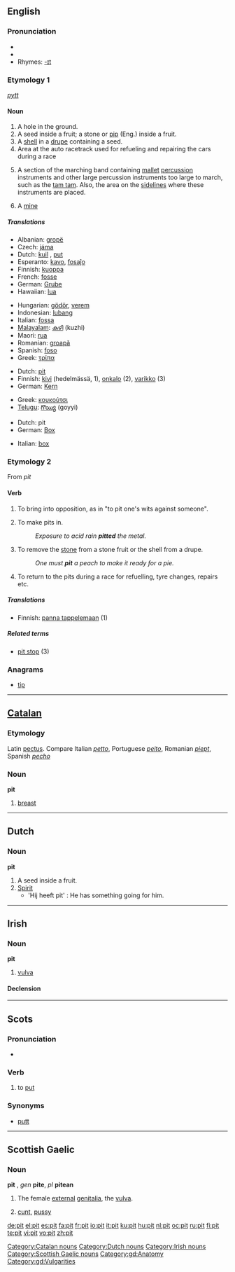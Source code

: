 {{see|PIT}}
{{wikipedia}}
==English==

===Pronunciation===
* {{IPA|/'pɪt/}}
* {{audio|en-us-pit.ogg|Audio (US)}}
* Rhymes: [[Rhymes:English:-ɪt|-ɪt]]

===Etymology 1===
{{OE.}} ''[[pytt]]''

====Noun====
{{en-noun}}

# A hole in the ground.
# A seed inside a fruit; a stone or [[pip]] (Eng.) inside a fruit.
# A [[shell]] in a [[drupe]] containing a seed.
# Area at the auto racetrack used for refueling and repairing the cars during a race
# {{music}} A section of the marching band containing [[mallet]] [[percussion]] instruments and other large percussion instruments too large to march, such as the [[tam tam]].  Also, the area on the [[sideline]]s where these instruments are placed.
# A [[mine]]

=====Translations=====
{{trans-top|a hole}}
* Albanian: [[gropë]] {{f}}
* Czech: [[jáma]] {{f}}
* Dutch: [[kuil]] {{m}}, [[put]] {{m}}
* Esperanto: [[kavo]], [[fosaĵo]]
* Finnish: [[kuoppa]]
* French: [[fosse]] {{f}}
* German: [[Grube]] {{f}}
* Hawaiian: [[lua]]
{{trans-mid}}
* Hungarian: [[gödör]], [[verem]]
* Indonesian: [[lubang]]
* Italian: [[fossa]] {{f}}
* [[Malayalam]]: [[കുഴി]] (kuzhi)
* Maori: [[rua]]
* Romanian: [[groapă]] {{f}}
* Spanish: [[foso]] {{m}}
* Greek: [[τρίπα]] {{f}}
{{trans-bottom}}

{{trans-top|the stone of a drupaceous fruit}}
* Dutch: [[pit#Dutch|pit]] {{m}}
* Finnish: [[kivi]] (hedelmässä, 1), [[onkalo]] (2), [[varikko]] (3)
* German: [[Kern]] {{m}}
{{trans-mid}}
* Greek: [[κουκούτσι]] {{n}}
* [[Telugu]]: [[గొయ్యి]] (goyyi)
{{trans-bottom}}

{{trans-top|an area for racing cars}}
* Dutch: pit {{m}}
* German: [[Box]] {{f}}
{{trans-mid}}
* Italian: [[box]] {{m}}
{{trans-bottom}}

===Etymology 2===
From {{MD.}} ''pit''

====Verb====
{{en-verb|pit|t|ed}}

# {{transitive}} To bring into opposition, as in "to pit one's wits against someone".
# {{transitive}} To make pits in.
#: ''Exposure to acid rain '''pitted''' the metal.''
# {{transitive}} To remove the [[stone]] from a stone fruit or the shell from a drupe.
#: ''One must '''pit''' a peach to make it ready for a pie.''
# {{context|intransitive|motor racing}} To return to the pits during a race for refuelling, tyre changes, repairs etc.

=====Translations=====
{{top}}
* Finnish: [[panna tappelemaan]] (1)
{{bottom}}

=====Related terms=====
* [[pit stop]] (3)

===Anagrams===
* [[tip]]

----

==[[Catalan]]==

===Etymology===
Latin [[pectus]]. Compare Italian ''[[petto]]'', Portuguese ''[[peito]]'', Romanian ''[[piept]]'', Spanish ''[[pecho]]''

===Noun===
'''pit''' {{m}}

# [[breast]]

[[Category:Catalan nouns]]

----

==Dutch==

===Noun===
'''pit'''

# A seed inside a fruit.
# [[Spirit]]
#* 'Hij heeft pit' : He has something going for him.

[[Category:Dutch nouns]]

----

==Irish==

===Noun===
'''pit''' {{f}}

# [[vulva]]

====Declension====
{{ga noun f2|p|it|ite|pl=iteanna}}

[[Category:Irish nouns]]

----

==Scots==

===Pronunciation===
* {{IPA|/pɪt/}}

===Verb===
{{sco-verb|pits|pittin|pit|pit}}

# {{South Scots}} to [[put]]

===Synonyms===
* [[putt]]

----

==Scottish Gaelic==

===Noun===
'''pit''' {{f}}, ''gen'' '''pite''', ''pl'' '''pitean'''

# The female [[external]] [[genitalia]], the [[vulva]].
# {{vulgar|lang=gd}} [[cunt]], [[pussy]]

[[Category:Scottish Gaelic nouns]]
[[Category:gd:Anatomy]]
[[Category:gd:Vulgarities]]

[[de:pit]]
[[el:pit]]
[[es:pit]]
[[fa:pit]]
[[fr:pit]]
[[io:pit]]
[[it:pit]]
[[ku:pit]]
[[hu:pit]]
[[nl:pit]]
[[oc:pit]]
[[ru:pit]]
[[fi:pit]]
[[te:pit]]
[[vi:pit]]
[[vo:pit]]
[[zh:pit]]